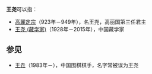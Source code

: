'''王尧'''可以指：
* [[高麗定宗|高麗定宗]]（923年－949年），名王尧，高丽国第三任君主
* [[王尧_(藏学家)|王尧 (藏学家)]]（1928年－2015年），中国藏学家

== 参见 ==
* [[王垚|王垚]]（1983年－），中国围棋棋手，名字常被误为王尧

{{disambig|cat=二字王姓人名消歧义|yao}}